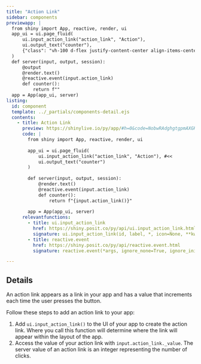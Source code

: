 ```yaml
---
title: "Action Link"
sidebar: components 
previewapp: |
  from shiny import App, reactive, render, ui
  app_ui = ui.page_fluid(
      ui.input_action_link("action_link", "Action"), 
      ui.output_text("counter"),
      {"class": "vh-100 d-flex justify-content-center align-items-center px-4"}
  )
  def server(input, output, session):
      @output
      @render.text()
      @reactive.event(input.action_link)
      def counter():
          return f""
  app = App(app_ui, server)
listing:
  id: component
  template: ../_partials/components-detail.ejs
  contents:
    - title: Action Link
      preview: https://shinylive.io/py/app/#h=0&code=NobwRAdghgtgpmAXGKAHVA6VBPMAaMAYwHsIAXOcpMAMwCdiYACAZwAsBLCbJjmVYnTJMAgujxM6cKITIcAbnAlSIAEzh0JAVw4AdCPrSoA+jqYBeJjqxQA5nGM0ANjtUAKfUy9WOGLqi0yYxk5UmMnLgBrDxRZDjCIiEjdfCYUkTjSFIBKCQBiAB4Cz29rYkCAoIoADzIYki1yDRz9bP19dRpWDUU6N39AiXKySokWOBYWeIhsxBKvAAFhyvmmBZV1OgwauraIbzWpEIU4DDhFcn6ISoxjhKi9g86mBqa+2dWDqTItOn2aFIgAZkW6ZCDhKJubIAXxS7Wg6AsonQbiMpg4Yx6GmyYGhAF0gAS000C00shorDkezkdncngkaw2EhYcBuHFIC0QwwAAozPDypBBZHQMFsyMNyUwDkc7JzhvEpGQVHQqkMwBg-sQuLSIBsMD4-MU0pFogtSVpUAZROg7GhULoOMyqXIFmBpgBdIA
      code: |
        from shiny import App, reactive, render, ui
        
        app_ui = ui.page_fluid(
            ui.input_action_link("action_link", "Action"), #<<
            ui.output_text("counter")
        )
        
        def server(input, output, session):
            @render.text()
            @reactive.event(input.action_link)
            def counter():
                return f"{input.action_link()}"
        
        app = App(app_ui, server)
      relevantfunctions:
        - title: ui.input_action_link
          href: https://shiny.posit.co/py/api/ui.input_action_link.html
          signature: ui.input_action_link(id, label, *, icon=None, **kwargs)
        - title: reactive.event
          href: https://shiny.posit.co/py/api/reactive.event.html
          signature: reactive.event(*args, ignore_none=True, ignore_init=False)

---
```


:::{#component}
:::

## Details

<p>An action link appears as a link in your app and has a value that increments each time the user presses the button. </p>

<p>Follow these steps to add an action link to your app:</p>

<ol>
  <li>
  Add `ui.input_action_link()` to the UI of your app to create the action link. Where you call this function will determine where the link will appear within the layout of the app.
  </li>
  <li>
  Access the value of your action link with `input.action_link._value`. The server value of an action link is an integer representing the number of clicks. 
  </li>
</ol>